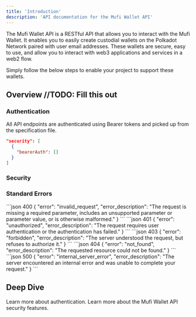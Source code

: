 ```yaml
---
title: 'Introduction'
description: 'API documentation for the Mufi Wallet API'
---
```


The Mufi Wallet API is a RESTful API that allows you to interact with the Mufi Wallet. It enables you to easily create custodial wallets on the Polkadot Network paired with user email addresses.
These wallets are secure, easy to use, and allow you to interact with web3 applications and services in a web2 flow. 

Simply follow the below steps to enable your project to support these wallets.

## Overview //TODO: Fill this out

### Authentication 

All API endpoints are authenticated using Bearer tokens and picked up from the specification file.

```json
"security": [
  {
    "bearerAuth": []
  }
]
```

### Security 

### Standard Errors

<CodeGroup>
  ```json 400
  {
    "error": "invalid_request",
    "error_description": "The request is missing a required parameter, includes an unsupported parameter or parameter value, or is otherwise malformed."
  }
  ```
  ```json 401
  {
    "error": "unauthorized",
    "error_description": "The request requires user authentication or the authentication has failed."
  }
  ```
  ```json 403
  {
    "error": "forbidden",
    "error_description": "The server understood the request, but refuses to authorize it."
  }
  ```
  ```json 404
  {
    "error": "not_found",
    "error_description": "The requested resource could not be found."
  }
  ```
  ```json 500
  {
    "error": "internal_server_error",
    "error_description": "The server encountered an internal error and was unable to complete your request."
  }
  ```
</CodeGroup>

## Deep Dive
<CardGroup cols={2}>
  <Card
    title="Authentication"
    icon="user"
    href="/wallet-api/authentication"
  >
    Learn more about authentication.
  </Card>
    <Card
    title="Security"
    icon="shield"
    href="/wallet-api/security"
  >
    Learn more about the Mufi Wallet API security features.
  </Card>
</CardGroup>